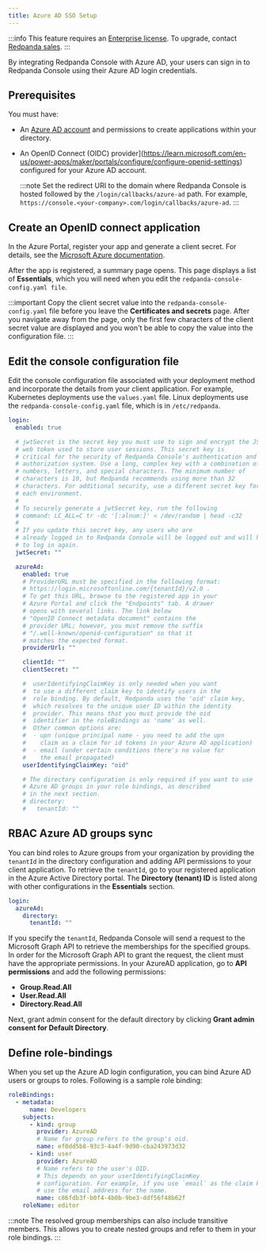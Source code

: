 ```yaml
---
title: Azure AD SSO Setup
---
```


<head>
    <meta name="title" content="Azure AD SSO Authentication in Redpanda Console | Redpanda Docs"/>
    <meta name="description" content="Configure authentication with external identity providers in Redpanda Console."/>
    <link rel="canonical" href="https://docs.redpanda.com/docs/manage/security/console/azure-ad" />
</head>

:::info
This feature requires an [Enterprise license](../../../../get-started/licenses). To upgrade, contact [Redpanda sales](https://redpanda.com/try-redpanda?section=enterprise-cloud).
:::

By integrating Redpanda Console with Azure AD, your users can sign in to Redpanda Console using their Azure AD login credentials.

## Prerequisites

You must have:

- An [Azure AD account](https://learn.microsoft.com/en-us/azure/active-directory/fundamentals/sign-up-organization) and permissions to create applications within your directory.

- An OpenID Connect (OIDC) provider](https://learn.microsoft.com/en-us/power-apps/maker/portals/configure/configure-openid-settings) configured for your Azure AD account.

  :::note
  Set the redirect URI to the domain where Redpanda Console is hosted followed by the `/login/callbacks/azure-ad` path. For example, `https://console.<your-company>.com/login/callbacks/azure-ad`.
  :::

## Create an OpenID connect application

In the Azure Portal, register your app and generate a client secret. For details, see the [Microsoft Azure documentation](https://learn.microsoft.com/en-us/azure/active-directory/develop/quickstart-register-app#add-credentials).

After the app is registered, a summary page opens. This page displays a list of **Essentials**, which you will need when you edit the `redpanda-console-config.yaml file`.

:::important
Copy the client secret value into the `redpanda-console-config.yaml` file before you leave the **Certificates and secrets** page. After you navigate away from the page, only the first few characters of the client secret value are displayed and you won't be able to copy the value into the configuration file.
:::

## Edit the console configuration file

Edit the console configuration file associated with your deployment method and incorporate the details from your client application. For example, Kubernetes deployments use the `values.yaml` file. Linux deployments use the `redpanda-console-config.yaml` file, which is in `/etc/redpanda`.

```yaml
login:
  enabled: true

  # jwtSecret is the secret key you must use to sign and encrypt the JSON
  # web token used to store user sessions. This secret key is
  # critical for the security of Redpanda Console's authentication and
  # authorization system. Use a long, complex key with a combination of
  # numbers, letters, and special characters. The minimum number of
  # characters is 10, but Redpanda recommends using more than 32
  # characters. For additional security, use a different secret key for
  # each environment.
  #
  # To securely generate a jwtSecret key, run the following
  # command: LC_ALL=C tr -dc '[:alnum:]' < /dev/random | head -c32
  #
  # If you update this secret key, any users who are
  # already logged in to Redpanda Console will be logged out and will have
  # to log in again.
  jwtSecret: ""

  azureAd:
    enabled: true
    # ProviderURL must be specified in the following format:
    # https://login.microsoftonline.com/{tenantId}/v2.0 .
    # To get this URL, browse to the registered app in your 
    # Azure Portal and click the "Endpoints" tab. A drawer 
    # opens with several links. The link below 
    # "OpenID Connect metadata document" contains the 
    # provider URL; however, you must remove the suffix 
    # "/.well-known/openid-configuration" so that it 
    # matches the expected format.
    providerUrl: ""

    clientId: ""
    clientSecret: ""

    #  userIdentifyingClaimKey is only needed when you want 
    #  to use a different claim key to identify users in the 
    #  role binding. By default, Redpanda uses the 'oid' claim key,
    #  which resolves to the unique user ID within the identity 
    #  provider. This means that you must provide the oid 
    #  identifier in the roleBindings as 'name' as well. 
    #  Other common options are:
    #  - upn (unique principal name - you need to add the upn 
    #    claim as a claim for id tokens in your Azure AD application)
    #  - email (under certain conditions there's no value for 
    #    the email propagated)
    userIdentifyingClaimKey: "oid"

    # The directory configuration is only required if you want to use 
    # Azure AD groups in your role bindings, as described 
    # in the next section.
    # directory:
    #   tenantId: ""
```

## RBAC Azure AD groups sync

You can bind roles to Azure groups from your organization by providing the `tenantId` in the directory configuration and adding API permissions to your client application. To retrieve the `tenantId`, go to
your registered application in the Azure Active Directory portal. The **Directory (tenant) ID** is listed
along with other configurations in the **Essentials** section.

```yaml
login:
  azureAd:
    directory:
      tenantId: ""
```

If you specify the `tenantId`, Redpanda Console will send a request to the Microsoft Graph API to retrieve the memberships
for the specified groups. In order for the Microsoft Graph API to grant the request, the client must have the appropriate permissions. In your AzureAD application,
go to **API permissions** and add the following permissions:

* **Group.Read.All**
* **User.Read.All**
* **Directory.Read.All**

Next, grant admin consent for the default directory by clicking **Grant admin consent for Default Directory**.

## Define role-bindings

When you set up the Azure AD login configuration, you can bind Azure AD users or groups to roles. Following is a sample
role binding:

```yaml
roleBindings:
  - metadata:
      name: Developers
    subjects:
      - kind: group
        provider: AzureAD
        # Name for group refers to the group's oid.
        name: ef0dd5b8-93c3-4a4f-9d90-cba243973d32
      - kind: user
        provider: AzureAD
        # Name refers to the user's OID.
        # This depends on your userIdentifyingClaimKey
        # configuration. For example, if you use `email` as the claim key,
        # use the email address for the name.
        name: c86fdb3f-b0f4-4b0b-9be3-ddf56f48b62f
    roleName: editor
```

:::note
The resolved group memberships can also include transitive members. This allows you to create nested groups and refer to them in your role bindings.
:::